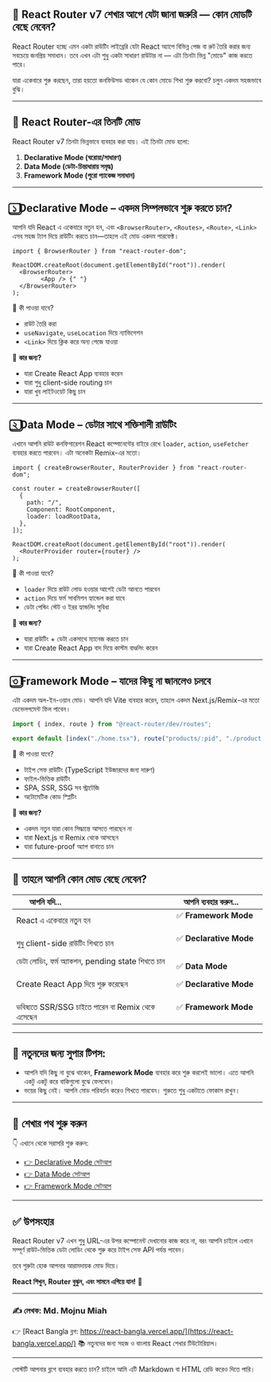 ## 📘 React Router v7 শেখার আগে যেটা জানা জরুরি — কোন মোডটি বেছে নেবেন?

React Router হচ্ছে এমন একটা রাউটিং লাইব্রেরি যেটা React অ্যাপে বিভিন্ন পেজ বা রুট তৈরি করার জন্য সবচেয়ে জনপ্রিয় সমাধান। তবে এখন এটা শুধু একটা সাধারণ রাউটার না — এটা তিনটা ভিন্ন "মোডে" কাজ করতে পারে।

যারা একেবারে শুরু করছেন, তারা হয়তো কনফিউসড থাকেন যে কোন মোডে শিখা শুরু করবো? চলুন একদম সহজভাবে বুঝি।

---

## 🧭 React Router-এর তিনটি মোড

React Router v7 তিনটা ভিন্নভাবে ব্যবহার করা যায়। এই তিনটা মোড হলো:

1. **Declarative Mode (ঘরোয়া/সাধারণ)**
2. **Data Mode (ডেটা-চিন্তাধারায় সমৃদ্ধ)**
3. **Framework Mode (পুরো প্যাকেজ সমাধান)**

---

## ১️⃣ Declarative Mode – একদম সিম্পলভাবে শুরু করতে চান?

আপনি যদি React এ একেবারে নতুন হন, এবং `<BrowserRouter>`, `<Routes>`, `<Route>`, `<Link>` এসব সহজ ট্যাগ দিয়ে রাউটিং করতে চান—তাহলে এই মোড একদম পারফেক্ট।

```tsx
import { BrowserRouter } from "react-router-dom";

ReactDOM.createRoot(document.getElementById("root")).render(
  <BrowserRouter>
        <App /> {" "}
  </BrowserRouter>
);
```

🔹 কী পাওয়া যাবে?

- রাউট তৈরি করা
- `useNavigate`, `useLocation` দিয়ে ন্যাভিগেশন
- `<Link>` দিয়ে ক্লিক করে অন্য পেজে যাওয়া

🎯 **কার জন্য?**

- যারা Create React App ব্যবহার করেন
- যারা শুধু client-side routing চান
- যারা খুব লাইটওয়েট কিছু চান

---

## ২️⃣ Data Mode – ডেটার সাথে শক্তিশালী রাউটিং

এখানে আপনি রাউট কনফিগারেশন React কম্পোনেন্টের বাইরে রেখে `loader`, `action`, `useFetcher` ব্যবহার করতে পারবেন। এটা অনেকটা Remix-এর মতো।

```tsx
import { createBrowserRouter, RouterProvider } from "react-router-dom";

const router = createBrowserRouter([
  {
    path: "/",
    Component: RootComponent,
    loader: loadRootData,
  },
]);

ReactDOM.createRoot(document.getElementById("root")).render(
  <RouterProvider router={router} />
);
```

🔹 কী পাওয়া যাবে?

- `loader` দিয়ে রাউট লোড হওয়ার আগেই ডেটা আনতে পারবেন
- `action` দিয়ে ফর্ম সাবমিশন হ্যান্ডেল করা যাবে
- ডেটা পেন্ডিং স্টেট ও ইরর হ্যান্ডলিং সুবিধা

🎯 **কার জন্য?**

- যারা রাউটিং + ডেটা একসাথে ম্যানেজ করতে চান
- যারা Create React App বাদ দিয়ে কাস্টম বাণ্ডলিং করেন

---

## ৩️⃣ Framework Mode – যাদের কিছু না জানলেও চলবে

এটা একদম অল-ইন-ওয়ান মোড। আপনি যদি Vite ব্যবহার করেন, তাহলে একদম Next.js/Remix-এর মতো ডেভেলপমেন্ট ফিল পাবেন।

```ts
import { index, route } from "@react-router/dev/routes";

export default [index("./home.tsx"), route("products/:pid", "./product.tsx")];
```

🔹 কী পাওয়া যাবে?

- টাইপ সেফ রাউটিং (TypeScript ইউজারদের জন্য দারুণ)
- ফাইল-ভিত্তিক রাউটিং
- SPA, SSR, SSG সব স্ট্রাটেজি
- অটোমেটিক কোড স্প্লিটিং

🎯 **কার জন্য?**

- একদম নতুন যারা কোন সিদ্ধান্তে আসতে পারছেন না
- যারা Next.js বা Remix থেকে আসছেন
- যারা future-proof অ্যাপ বানাতে চান

---

## 📝 তাহলে আপনি কোন মোড বেছে নেবেন?

| আপনি যদি...                                               | আপনি ব্যবহার করুন...         |
| --------------------------------------------------------- | ---------------------------- |
| React এ একেবারে নতুন হন                                   | ✅ **Framework Mode**        |
| শুধু client-side রাউটিং শিখতে চান                         | ✅ **Declarative Mode**      |
| ডেটা লোডিং, ফর্ম অ্যাকশন, pending state শিখতে চান         | ✅ **Data Mode**             |
| Create React App দিয়ে শুরু করেছেন                         | ✅ **Declarative Mode**      |
| ভবিষ্যতে SSR/SSG চাইতে পারেন বা Remix থেকে এসেছেন         | ✅ **Framework Mode**        |

---

## 🎯 নতুনদের জন্য সুপার টিপস:

- আপনি যদি কিছু না বুঝে থাকেন, **Framework Mode** ব্যবহার করে শুরু করলেই ভালো। এতে আপনি একটু একটু করে বাকিগুলো বুঝে ফেলবেন।
- ভয়ের কিছু নেই। আপনি মোড পরিবর্তন করেও শিখতে পারবেন। শুরুতে শুধু একটাতে ফোকাস রাখুন।

---

## 🔗 শেখার পথ শুরু করুন

👇 এখানে থেকে সরাসরি শুরু করুন:

- [👉 Declarative Mode সেটআপ](https://reactrouter.com/en/latest/start/tutorial#step-1-starting-the-project)
- [👉 Data Mode সেটআপ](https://reactrouter.com/en/latest/start/data)
- [👉 Framework Mode সেটআপ](https://reactrouter.com/en/latest/start/framework)

---

## ✅ উপসংহার

React Router v7 এখন শুধু URL-এর উপর কম্পোনেন্ট দেখানোর কাজ করে না, বরং আপনি চাইলে এখানে সম্পূর্ণ রাউট-ভিত্তিক ডেটা লোডিং থেকে শুরু করে টাইপ সেফ API পর্যন্ত পাবেন।

তবে শুরুটা হোক আপনার আরামদায়ক মোড দিয়ে।

**React শিখুন, Router বুঝুন, এবং সামনে এগিয়ে যান!** 🚀

---

### ✍ লেখক: Md. Mojnu Miah

👉 [React Bangla ব্লগ: https://react-bangla.vercel.app/](https://react-bangla.vercel.app/)
📚 নতুনদের জন্য সহজ ও বাংলায় React শেখার টিউটোরিয়াল।

---

পোস্টটি আপনার ব্লগে ব্যবহার করতে চান? চাইলে আমি এটি Markdown বা HTML রেডি করেও দিতে পারি।
